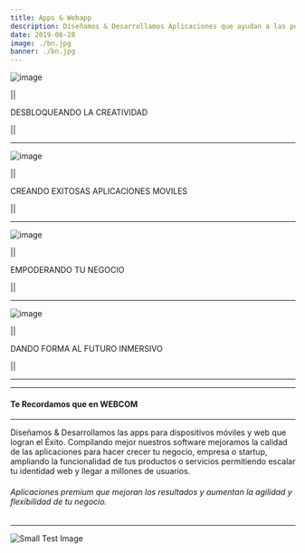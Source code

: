 ```yaml
---
title: Apps & Webapp
description: Diseñamos & Desarrollamos Aplicaciones que ayudan a las personas a encontrar comunidades para desarrollar su negocio y ofrecer sus servicios, administrar tu empresa, difundir tus ideas, interactuar con tus clientes y centrarte en las conversiones.
date: 2019-06-28
image: ./bn.jpg
banner: ./bn.jpg
---
```



<Row>
<Col>

![image](./12.jpg)

||


DESBLOQUEANDO LA CREATIVIDAD

||

---

</Col>
<Col>

![image](./01.jpg)

||

CREANDO EXITOSAS APLICACIONES MOVILES

||

---

</Col>
</Row>


<Row>
<Col>

![image](./33.jpg)

||

EMPODERANDO TU NEGOCIO

||


---

</Col>
<Col>

![image](./37.jpg)

||

DANDO FORMA AL FUTURO INMERSIVO

||

---

</Col>
</Row>





---

#### Te Recordamos que en WEBCOM

---

<Row>
<Col>

<p className="m" > 
 Diseñamos & Desarrollamos las apps para dispositivos móviles y web que logran el Éxito.
Compilando mejor nuestros software mejoramos la calidad de las aplicaciones para hacer crecer tu negocio, empresa o startup,
ampliando la funcionalidad de tus productos o servicios permitiendo escalar tu identidad web y llegar a millones de usuarios.  
</p>



######  Aplicaciones premium que mejoran los resultados y aumentan la agilidad y flexibilidad de tu negocio. 

---

![Small Test Image](./5.jpg)

</Col>
</Row>


